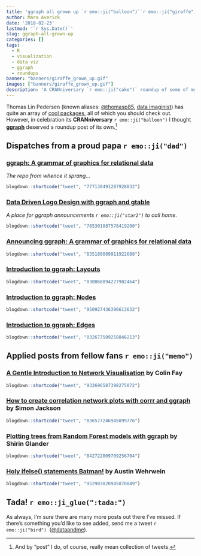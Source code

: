 ```yaml
---
title: 'ggraph all grown up `r emo::ji("balloon")``r emo::ji("giraffe")`'
author: Mara Averick
date: '2018-02-23'
lastmod: '`r Sys.Date()`'
slug: ggraph-all-grown-up
categories: []
tags:
  - R
  - visualization
  - data viz
  - ggraph
  - roundups
banner: "banners/giraffe_grown_up.gif"
images: ["banners/giraffe_grown_up.gif"]
description: 'A CRANniversary `r emo::ji("cake")` roundup of some of my favourite posts featuring ggraph, the network visualization `r emo::ji("package")` by Thomas Lin Pedersen.'
---
```


Thomas Lin Pedersen (known aliases: [\@thomasp85](https://twitter.com/thomasp85), [data imaginist](https://www.data-imaginist.com/)) has quite an array of [cool packages](https://github.com/thomasp85), all of which you should check out. However, in celebration its **CRANniversary** `r emo::ji("balloon")` I thought [**ggraph**](https://github.com/thomasp85/ggraph) deserved a roundup post of its own.[^1]

## Dispatches from a proud papa `r emo::ji("dad")`

### [ggraph: A grammar of graphics for relational data](https://github.com/thomasp85/ggraph)

_The repo from whence it sprang..._

```r
blogdown::shortcode("tweet", "777130491287928832")
```

### [Data Driven Logo Design with ggraph and gtable](https://www.data-imaginist.com/2016/data-driven-logo/)

_A place for ggraph announcements `r emo::ji("star2")` to call home._

```r
blogdown::shortcode("tweet", "785301087578419200")
```

### [Announcing ggraph: A grammar of graphics for relational data](https://www.data-imaginist.com/2017/announcing-ggraph/)

```r
blogdown::shortcode("tweet", "835188089911922688")
```

### [Introduction to ggraph: Layouts](https://www.data-imaginist.com/2017/ggraph-introduction-layouts/)

```r
blogdown::shortcode("tweet", "830068094227902464")
```

### [Introduction to ggraph: Nodes](https://www.data-imaginist.com/2017/ggraph-introduction-nodes/)

```r
blogdown::shortcode("tweet", "950927436396613632")
```

### [Introduction to ggraph: Edges](https://www.data-imaginist.com/2017/ggraph-introduction-edges/)

```r
blogdown::shortcode("tweet", "832677509258846213")
```

## Applied posts from fellow fans `r emo::ji("memo")`

### [A Gentle Introduction to Network Visualisation](http://colinfay.me/back-budapest/) by Colin Fay

```r
blogdown::shortcode("tweet", "932696587398275072")
```

### [How to create correlation network plots with corrr and ggraph](https://drsimonj.svbtle.com/how-to-create-correlation-network-plots-with-corrr-and-ggraph) by Simon Jackson

```r
blogdown::shortcode("tweet", "836577246945099776")
```

### [Plotting trees from Random Forest models with ggraph](https://shiring.github.io/machine_learning/2017/03/16/rf_plot_ggraph) by Shirin Glander

```r
blogdown::shortcode("tweet", "842722809709256704")
```

### [Holy ifelse() statements Batman!](http://austinwehrwein.com/data-visualization/plotting-batman-villains-ggraph/) by Austin Wehrwein

```r
blogdown::shortcode("tweet", "952903820945870849")
```

## Tada! `r emo::ji_glue(":tada:")`

As always, I'm sure there are many more posts out there I've missed. If there's something you'd like to see added, send me a tweet `r emo::ji("bird")` &nbsp;([\@dataandme](https://twitter.com/dataandme)).

[^1]: And by "post" I do, of course, really mean collection of tweets.
